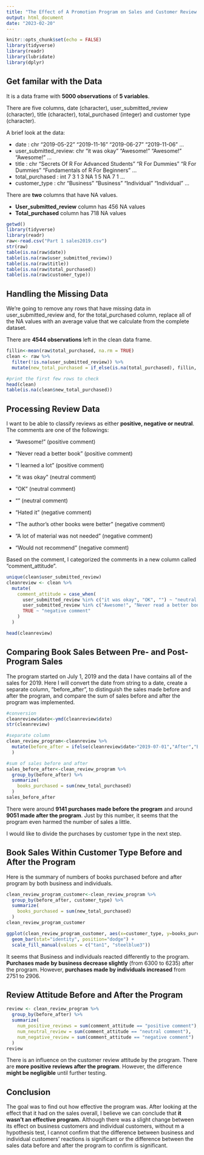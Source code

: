 ```yaml
---
title: "The Effect of A Promotion Program on Sales and Customer Review Attitude For a Book Company"
output: html_document
date: "2023-02-20"
---
```


```r
knitr::opts_chunk$set(echo = FALSE)
library(tidyverse)
library(readr)
library(lubridate)
library(dplyr)
```

## Get familar with the Data

It is a data frame with **5000 observations** of **5 variables**.

There are five columns, date (character), user_submitted_review (character), title (character), total_purchased (integer) and customer type (character).

A brief look at the data:

* date                 : chr  "2019-05-22" "2019-11-16" "2019-06-27" "2019-11-06" ...
* user_submitted_review: chr  "it was okay" "Awesome!" "Awesome!" "Awesome!" ...
* title                : chr  "Secrets Of R For Advanced Students" "R For Dummies" "R For Dummies" "Fundamentals of R For Beginners" ...
* total_purchased      : int  7 3 1 3 NA 1 5 NA 7 1 ...
* customer_type        : chr  "Business" "Business" "Individual" "Individual" ...

There are **two** columns that have NA values.

* **User_submitted_review** column has 456 NA values
* **Total_purchased** column has 718 NA values


```r
getwd()
library(tidyverse)
library(readr)
raw<-read.csv("Part 1 sales2019.csv")
str(raw)
table(is.na(raw$date))
table(is.na(raw$user_submitted_review))
table(is.na(raw$title))
table(is.na(raw$total_purchased))
table(is.na(raw$customer_type))

```

## Handling the Missing Data

We're going to remove any rows that have missing data in user_submitted_review and, for the total_purchased column, replace all of the NA values with an average value that we calculate from the complete dataset.

There are **4544 observations** left in the clean data frame.

```r
fillin<-mean(raw$total_purchased, na.rm = TRUE)
clean <- raw %>%
  filter(!is.na(user_submitted_review)) %>%
  mutate(new_total_purchased = if_else(is.na(total_purchased), fillin, total_purchased))

#print the first few rows to check
head(clean)
table(is.na(clean$new_total_purchased))

```


## Processing Review Data
I want to be able to classify reviews as either **positive, negative or neutral**.
The comments are one of the followings:

* "Awesome!"                              (positive comment)
* "Never read a better book"              (positive comment)
* "I learned a lot"                       (positive comment)

* "it was okay"                           (neutral comment)
* "OK"                                    (neutral comment)
* ""                                      (neutral comment)

* "Hated it"                              (negative comment)
* "The author's other books were better"  (negative comment)
* "A lot of material was not needed"      (negative comment)
* "Would not recommend"                   (negative comment)


Based on the comment, I categorized the comments in a new column called "comment_attitude".

```r
unique(clean$user_submitted_review)
cleanreview <- clean %>% 
  mutate(
    comment_attitude = case_when(
      user_submitted_review %in% c("it was okay", "OK", "") ~ "neutral comment",
      user_submitted_review %in% c("Awesome!", "Never read a better book", "I learned a lot") ~ "positive comment",
      TRUE ~ "negative comment"
    ) 
  )

head(cleanreview)

```

## Comparing Book Sales Between Pre- and Post-Program Sales

The program started on July 1, 2019 and the data I have contains all of the sales for 2019.
Here I will convert the date from string to a date, create a separate column, "before_after", to distinguish the sales made before and after the program, and compare the sum of sales before and after the program was implemented.


```r
#conversion
cleanreview$date<-ymd(cleanreview$date)
str(cleanreview)

#separate column
clean_review_program<-cleanreview %>%
  mutate(before_after = ifelse(cleanreview$date>"2019-07-01","After","Before")
  )

#sum of sales before and after
sales_before_after<-clean_review_program %>% 
  group_by(before_after) %>% 
  summarize(
    books_purchased = sum(new_total_purchased)
  )
sales_before_after
```

There were around **9141 purchases made before the program** and around **9051 made after the program**. Just by this number, it seems that the program even harmed the number of sales a little.

I would like to divide the purchases by customer type in the next step.


## Book Sales Within Customer Type Before and After the Program

Here is the summary of numbers of books purchased before and after program by both business and individuals.

```r
clean_review_program_customer<-clean_review_program %>% 
  group_by(before_after, customer_type) %>% 
  summarize(
    books_purchased = sum(new_total_purchased)
  )
clean_review_program_customer

```

```r
ggplot(clean_review_program_customer, aes(x=customer_type, y=books_purchased, fill=before_after)) +
  geom_bar(stat="identity", position="dodge") +
  scale_fill_manual(values = c("tan1", "steelblue3"))
```


It seems that Business and individuals reacted differently to the program. **Purchases made by business decrease slightly** (from 6300 to 6235) after the program. However, **purchases made by individuals increased** from 2751 to 2906.


## Review Attitude Before and After the Program

```r
review <- clean_review_program %>% 
  group_by(before_after) %>% 
  summarize(
    num_positive_reviews = sum(comment_attitude == "positive comment"),
    num_neutral_review = sum(comment_attitude == "neutral comment"),
    num_negative_review = sum(comment_attitude == "negative comment")
  )
review
```

There is an influence on the customer review attitude by the program. There are **more positive reviews after the program**. However, the difference **might be negligible** until further testing.

## Conclusion

The goal was to find out how effective the program was. After looking at the effect that it had on the sales overall, I believe we can conclude that **it wasn’t an effective program.**
Although there was a slight change between its effect on business customers and individual customers, without m a hypothesis test, I cannot confirm that the difference between business and individual customers' reactions is significant or the difference between the sales data before and after the program to confirm is significant.




